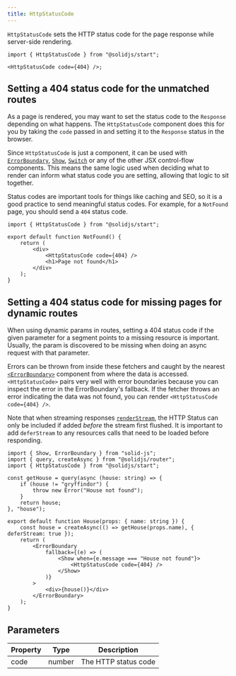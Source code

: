 ```yaml
---
title: HttpStatusCode
---
```


`HttpStatusCode` sets the HTTP status code for the page response while server-side rendering.

```tsx
import { HttpStatusCode } from "@solidjs/start";

<HttpStatusCode code={404} />;
```

## Setting a 404 status code for the unmatched routes

As a page is rendered, you may want to set the status code to the `Response` depending on what happens.
The `HttpStatusCode` component does this for you by taking the `code` passed in and setting it to the `Response` status in the browser.

Since `HttpStatusCode` is just a component, it can be used with [`ErrorBoundary`](/reference/components/error-boundary), [`Show`](/reference/components/show), [`Switch`](/reference/components/switch-and-match) or any of the other JSX control-flow components.
This means the same logic used when deciding what to render can inform what status code you are setting, allowing that logic to sit together.

Status codes are important tools for things like caching and SEO, so it is a good practice to send meaningful status codes.
For example, for a `NotFound` page, you should send a `404` status code.

```tsx {6} title="routes/*404.tsx"
import { HttpStatusCode } from "@solidjs/start";

export default function NotFound() {
	return (
		<div>
			<HttpStatusCode code={404} />
			<h1>Page not found</h1>
		</div>
	);
}
```

## Setting a 404 status code for missing pages for dynamic routes

When using dynamic params in routes, setting a 404 status code if the given parameter for a segment points to a missing resource is important.
Usually, the param is discovered to be missing when doing an async request with that parameter.

Errors can be thrown from inside these fetchers and caught by the nearest [`<ErrorBoundary>`](/reference/components/error-boundary) component from where the data is accessed.
`<HttpStatusCode>` pairs very well with error boundaries because you can inspect the error in the ErrorBoundary's fallback.
If the fetcher throws an error indicating the data was not found, you can render `<HttpStatusCode code={404} />`.

Note that when streaming responses [`renderStream`](/reference/rendering/render-to-stream), the HTTP Status can only be included if added _before_ the stream first flushed.
It is important to add `deferStream` to any resources calls that need to be loaded before responding.

```tsx {7,17-19, 15, 23} title="routes/[house].tsx"
import { Show, ErrorBoundary } from "solid-js";
import { query, createAsync } from "@solidjs/router";
import { HttpStatusCode } from "@solidjs/start";

const getHouse = query(async (house: string) => {
	if (house != "gryffindor") {
		throw new Error("House not found");
	}
	return house;
}, "house");

export default function House(props: { name: string }) {
	const house = createAsync(() => getHouse(props.name), { deferStream: true });
	return (
		<ErrorBoundary
			fallback={(e) => (
				<Show when={e.message === "House not found"}>
					<HttpStatusCode code={404} />
				</Show>
			)}
		>
			<div>{house()}</div>
		</ErrorBoundary>
	);
}
```

## Parameters

| Property | Type   | Description          |
| -------- | ------ | -------------------- |
| code     | number | The HTTP status code |
